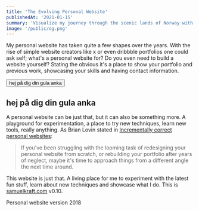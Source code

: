 ```yaml
---
title: 'The Evolving Personal Website'
publishedAt: '2021-01-15'
summary: 'Visualize my journey through the scenic lands of Norway with rich, stunning pictures and daily travel logs.'
image: '/public/og.png'
---
```


My personal website has taken quite a few shapes over the years. With the rise of simple website creators like x or even dribbble portfolios one could ask self; what's a personal website for? Do you even need to build a website yourself? Stating the obvious it's a place to show your portfolio and previous work, showcasing your skills and having contact information.

<Button>hej på dig din gula anka</Button>

## hej på dig din gula anka

A personal website can be just that, but it can also be something more. A playground for experimentation, a place to try new techniques, learn new tools, really anything. As Brian Lovin stated in [Incrementally correct personal websites](https://brianlovin.com/overthought/incrementally-correct-personal-websites):

> If you've been struggling with the looming task of redesigning your personal website from scratch, or rebuilding your portfolio after years of neglect, maybe it's time to approach things from a different angle the next time around.

This website is just that. A living place for me to experiment with the latest fun stuff, learn about new techniques and showcase what I do. This is [samuelkraft.com](http://samuelkraft.com) v0.10.

Personal website version 2018
